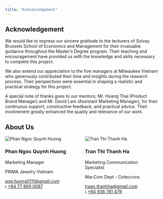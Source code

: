 ```yaml
---
title: "Acknowledgement"
---
```


## Acknowledgement

We would like to express our sincere gratitude to the lecturers of Solvay Brussels School of Economics and Management for their invaluable guidance throughout the Master’s Degree program. Their teaching and encouragement have provided us with the knowledge and skills necessary to complete this project.

We also extend our appreciation to the five managers at Milwaukee Vietnam who generously contributed their time and insights during the research process. Their perspectives were essential in shaping a realistic and practical strategy for this project.

A special note of thanks goes to our mentors, Mr. Hoang Thai (Product Brand Manager) and Mr. David Lam (Assistant Marketing Manager), for their continuous support, constructive feedback, and practical advice. Their involvement greatly enhanced the quality and relevance of our work.

## About Us

::: {.columns}
::: {.column width="50%"}
<div class="profile-card">
  <img src="image/huong.png" alt="Phan Ngoc Quynh Huong" class="avatar">
  <h3>Phan Ngoc Quynh Huong</h3>
  <p class="role">Marketing Manager</p>
  <p class="company">PRIMA Jewelry Vietnam</p>
  <p>
    <a href="mailto:pnq.huong0111@gmail.com">pnq.huong0111@gmail.com</a><br>
    📞 <a href="tel:+84778690087">+84 77 869 0087</a>
  </p>
</div>
:::

::: {.column width="50%"}
<div class="profile-card">
  <img src="image/ha.png" alt="Tran Thi Thanh Ha" class="avatar">
  <h3>Tran Thi Thanh Ha</h3>
  <p class="role">Marketing Communication Specialist</p>
  <p class="company">Mar.Com Dept - Coteccons</p>
  <p>
    <a href="mailto:traan.thanhha@gmail.com">traan.thanhha@gmail.com</a><br>
    📞 <a href="tel:+84938781479">+84 938 781 479</a>
  </p>
</div>
:::
:::